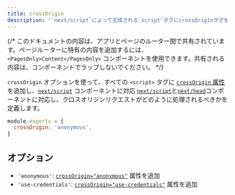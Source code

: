 ```yaml
---
title: crossOrigin
description: '`next/script`によって生成される`script`タグにcrossOriginタグを追加するためのオプションについて'
---
```


{/* このドキュメントの内容は、アプリとページのルーター間で共有されています。ページルーターに特有の内容を追加するには、 `<PagesOnly>Content</PagesOnly>` コンポーネントを使用できます。共有される内容は、コンポーネントでラップしないでください。 */}

`crossOrigin` オプションを使って、すべての `<script>` タグに [`crossOrigin` 属性](https://developer.mozilla.org/en-US/docs/Web/HTML/Attributes/crossorigin) を追加し、<AppOnly>[`next/script`](/docs/app/building-your-application/optimizing/scripts) コンポーネントに対応</AppOnly> <PagesOnly>[`next/script`](/docs/pages/building-your-application/optimizing/scripts)と[`next/head`](/docs/pages/api-reference/components/head)コンポーネントに対応</PagesOnly>し、クロスオリジンリクエストがどのように処理されるべきかを定義します。

```js title="next.config.js"
module.exports = {
  crossOrigin: 'anonymous',
}
```

## オプション

- `'anonymous'`: [`crossOrigin="anonymous"`](https://developer.mozilla.org/en-US/docs/Web/HTML/Attributes/crossorigin#anonymous) 属性を追加
- `'use-credentials'`: [`crossOrigin="use-credentials"`](https://developer.mozilla.org/en-US/docs/Web/HTML/Attributes/crossorigin#use-credentials) 属性を追加
